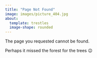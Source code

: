 ```yaml
---
title: "Page Not Found"
image: images/picture_404.jpg
about:
  template: trestles
  image-shape: rounded
---
```


The page you requested cannot be found.

Perhaps it missed the forest for the trees 😉
